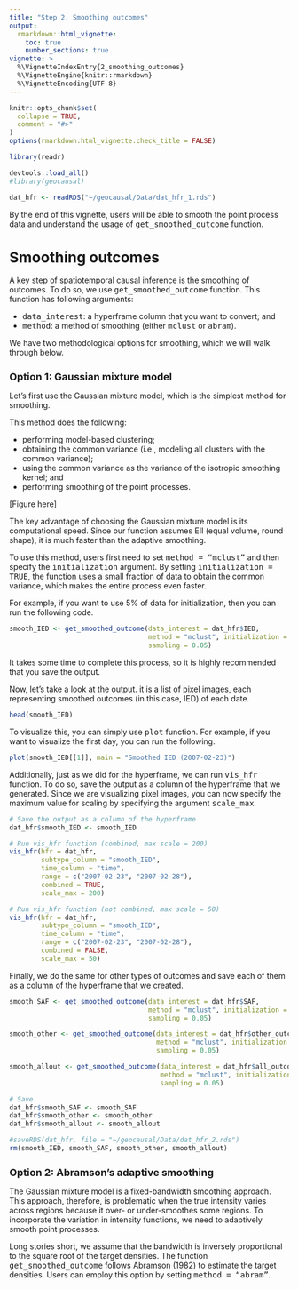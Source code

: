 ```yaml
---
title: "Step 2. Smoothing outcomes"
output: 
  rmarkdown::html_vignette:
    toc: true
    number_sections: true
vignette: >
  %\VignetteIndexEntry{2_smoothing_outcomes}
  %\VignetteEngine{knitr::rmarkdown}
  %\VignetteEncoding{UTF-8}
---
```


<style type = "text/css">
h1.title {
  font-size: 30px;
}
h1 { /* Header 1 */
  font-size: 26px;
}
h2 { /* Header 2 */
    font-size: 18px;
}
h3 { /* Header 3 */
  font-size: 16px;
}
div#TOC li {
    list-style:none;
    background-image:none;
    background-repeat:none;
    background-position:0; 
}
</style>

```r
knitr::opts_chunk$set(
  collapse = TRUE,
  comment = "#>"
)
options(rmarkdown.html_vignette.check_title = FALSE)

library(readr)
```

```r
devtools::load_all()
#library(geocausal)
```

```r
dat_hfr <- readRDS("~/geocausal/Data/dat_hfr_1.rds")
```

By the end of this vignette, users will be able to smooth the point process data and understand the usage of <tt>get_smoothed_outcome</tt> function.

# Smoothing outcomes

A key step of spatiotemporal causal inference is the smoothing of outcomes. To do so, we use <tt>get_smoothed_outcome</tt> function. This function has following arguments:

- <tt>data_interest</tt>: a hyperframe column that you want to convert; and
- <tt>method</tt>: a method of smoothing (either <tt>mclust</tt> or <tt>abram</tt>).

We have two methodological options for smoothing, which we will walk through below.

## Option 1: Gaussian mixture model

Let's first use the Gaussian mixture model, which is the simplest method for smoothing.

This method does the following:

- performing model-based clustering;
- obtaining the common variance (i.e., modeling all clusters with the common variance);
- using the common variance as the variance of the isotropic smoothing kernel; and
- performing smoothing of the point processes.

[Figure here]

The key advantage of choosing the Gaussian mixture model is its computational speed. Since our function assumes EII (equal volume, round shape), it is much faster than the adaptive smoothing.

To use this method, users first need to set <tt>method = "mclust"</tt> and then specify the <tt>initialization</tt> argument. By setting <tt>initialization = TRUE</tt>, the function uses a small fraction of data to obtain the common variance, which makes the entire process even faster.

For example, if you want to use 5% of data for initialization, then you can run the following code.

```r
smooth_IED <- get_smoothed_outcome(data_interest = dat_hfr$IED,
                                   method = "mclust", initialization = TRUE,
                                   sampling = 0.05)
```

It takes some time to complete this process, so it is highly recommended that you save the output.

Now, let's take a look at the output. it is a list of pixel images, each representing smoothed outcomes (in this case, IED) of each date.

```r
head(smooth_IED)
```

To visualize this, you can simply use <tt>plot</tt> function. For example, if you want to visualize the first day, you can run the following.

```r
plot(smooth_IED[[1]], main = "Smoothed IED (2007-02-23)")
```

Additionally, just as we did for the hyperframe, we can run <tt>vis_hfr</tt> function. To do so, save the output as a column of the hyperframe that we generated. Since we are visualizing pixel images, you can now specify the maximum value for scaling by specifying the argument <tt>scale_max</tt>.

```r
# Save the output as a column of the hyperframe
dat_hfr$smooth_IED <- smooth_IED

# Run vis_hfr function (combined, max scale = 200)
vis_hfr(hfr = dat_hfr,
        subtype_column = "smooth_IED",
        time_column = "time",
        range = c("2007-02-23", "2007-02-28"),
        combined = TRUE,
        scale_max = 200)

# Run vis_hfr function (not combined, max scale = 50)
vis_hfr(hfr = dat_hfr,
        subtype_column = "smooth_IED",
        time_column = "time",
        range = c("2007-02-23", "2007-02-28"),
        combined = FALSE,
        scale_max = 50) 
```

Finally, we do the same for other types of outcomes and save each of them as a column of the hyperframe that we created.

```r
smooth_SAF <- get_smoothed_outcome(data_interest = dat_hfr$SAF,
                                   method = "mclust", initialization = TRUE,
                                   sampling = 0.05)

smooth_other <- get_smoothed_outcome(data_interest = dat_hfr$other_outcome,
                                     method = "mclust", initialization = TRUE,
                                     sampling = 0.05)

smooth_allout <- get_smoothed_outcome(data_interest = dat_hfr$all_outcome,
                                      method = "mclust", initialization = TRUE,
                                      sampling = 0.05)

# Save 
dat_hfr$smooth_SAF <- smooth_SAF
dat_hfr$smooth_other <- smooth_other
dat_hfr$smooth_allout <- smooth_allout
```

```r
#saveRDS(dat_hfr, file = "~/geocausal/Data/dat_hfr_2.rds")
rm(smooth_IED, smooth_SAF, smooth_other, smooth_allout)
```

## Option 2: Abramson's adaptive smoothing

The Gaussian mixture model is a fixed-bandwidth smoothing approach. This approach, therefore, is problematic when the true intensity varies across regions because it over- or under-smoothes some regions. To incorporate the variation in intensity functions, we need to adaptively smooth point processes. 

Long stories short, we assume that the bandwidth is inversely proportional to the square root of the target densities. The function <tt>get_smoothed_outcome</tt> follows Abramson (1982) to estimate the target densities. Users can employ this option by setting <tt>method = "abram"</tt>.





